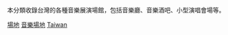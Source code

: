 本分類收錄台灣的各種音樂展演場館，包括音樂廳、音樂酒吧、小型演唱會場等。

[[Category:台灣音樂產業|場地]]
[[Category:台灣表演藝術場地|音樂場地]]
[[Category:各國音樂場地|Taiwan]]